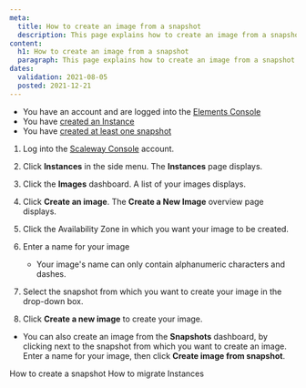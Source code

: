 ```yaml
---
meta:
  title: How to create an image from a snapshot
  description: This page explains how to create an image from a snapshot
content:
  h1: How to create an image from a snapshot
  paragraph: This page explains how to create an image from a snapshot
dates:
  validation: 2021-08-05
  posted: 2021-12-21
---
```


<Message type="requirement">

  - You have an account and are logged into the [Elements Console](https://console.scaleway.com/)
  - You have [created an Instance](/compute/instances/how-to/create-an-instance/) 
  - You have [created at least one snapshot](/compute/instances/how-to/create-a-snapshot/)

</Message>


1. Log into the [Scaleway Console](https://console.scaleway.com/) account. 
2. Click **Instances** in the side menu. The **Instances** page displays. 

    <Lightbox src="scaleway_instances_overview.png" alt="" />

3. Click the **Images** dashboard. A list of your images displays. 

    <Lightbox src="scaleway_list_images.png" alt="" />

4. Click **Create an image**. The **Create a New Image** overview page displays. 

    <Lightbox src="scaleway_create_an_image.png" alt="" />

5. Click the Availability Zone in which you want your image to be created. 
6. Enter a name for your image 

    <Message type="note">

    - Your image's name can only contain alphanumeric characters and dashes.

    </Message>
     
7. Select the snapshot from which you want to create your image in the drop-down box. 
8. Click **Create a new image** to create your image. 

    <Lightbox src="scaleway_last_button.png" alt="" />


<Message type="tip">

- You can also create an image from the **Snapshots** dashboard, by clicking <Icon name="more"/> next to the snapshot from which you want to create an image. Enter a name for your image, then click **Create image from snapshot**. 

<Lightbox src="scaleway_createimg_snapshot.png" alt="" />

</Message>



<Navigation title="See Also">
  <PreviousButton to="/compute/instances/how-to/create-a-snapshot/">How to create a snapshot</PreviousButton>
  <NextButton to="/compute/instances/how-to/migrate-instances/">How to migrate Instances</NextButton>
</Navigation>



